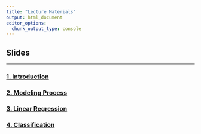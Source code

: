 ```yaml
---
title: "Lecture Materials"
output: html_document
editor_options: 
  chunk_output_type: console
---
```



## Slides

---


### [1. Introduction](content/IntroductionToMachineLearning.html){target="_blank"}
### [2. Modeling Process](content/ModelingProcess.html){target="_blank"}
### [3. Linear Regression](content/LinearRegression.html){target="_blank"}
### [4. Classification](content/5.Classification.html){target="_blank"}

